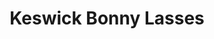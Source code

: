 ---
title: Keswick Bonny Lasses
publish: true
tuneMeta:
    rhythm: Hornpipe
    source: William Irwin
    date: 1838
    album: 
        title: One Big Fiddle
        track: 1
    relatedLinks:
        - link:
            url: https://tunearch.org/wiki/Keswick_Bonny_Lasses
            text: Traditional Tune Archive
tuneDots:
    - dots: 
        image: 
            src: /tunes/keswick-bonny-lasses/keswick-bonny-lasses-dots.jpg
            height: 1024
            width: 744
            alt: Keswick Bonny Lasses, arr Carolyn Francis
            caption: Keswick Bonny Lasses, arr Carolyn Francis
        download: 
            title: Keswick Bonny Lasses
            src: /tunes/keswick-bonny-lasses/keswick-bonny-lasses-dots.pdf
            fileSize: 354Kb
tuneVideo:
    - video: 
        title: Keswick Bonny Lasses harmony
        src: /tunes/keswick-bonny-lasses/keswick-bonny-lasses-harmony.mp4
---